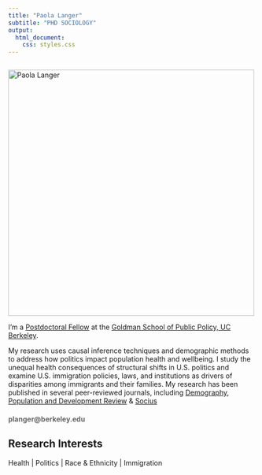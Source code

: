 ```yaml
---
title: "Paola Langer"
subtitle: "PHD SOCIOLOGY"
output:
  html_document:
    css: styles.css
---
```


::: {style="float: left; margin-right: 20px;"}
<img src="images/Langer_headshot_2.png" alt="Paola Langer" width="500"/>
:::

<p>I'm a <a href="https://gspp.berkeley.edu/directories/staff-administration/paola-d-langer">Postdoctoral Fellow</a> at the <a href="https://gspp.berkeley.edu">Goldman School of Public Policy, UC Berkeley</a>.</p>

<p class="custom-text">
My research uses causal inference techniques and demographic methods to address how politics impact population health and wellbeing. I study the unequal health consequences of structural shifts in U.S. politics and examine U.S. immigration policies, laws, and institutions as drivers of disparities among immigrants and their families. My research has been published in several peer-reviewed journals, including <a href="https://read.dukeupress.edu/demography/article/61/4/1211/390020/Adverse-Infant-Health-Outcomes-Increased-After-the">Demography</a>, <a href="https://onlinelibrary.wiley.com/doi/abs/10.1111/padr.12521">Population and Development Review</a> & <a href="https://journals.sagepub.com/doi/pdf/10.1177/23780231211058958">Socius</a>
</p>

<h2 style="font-size: 14px; color: #666;">planger@berkeley.edu</h2>

<h2 class="research-interests">Research Interests</h2>

Health | Politics | Race & Ethnicity | Immigration
